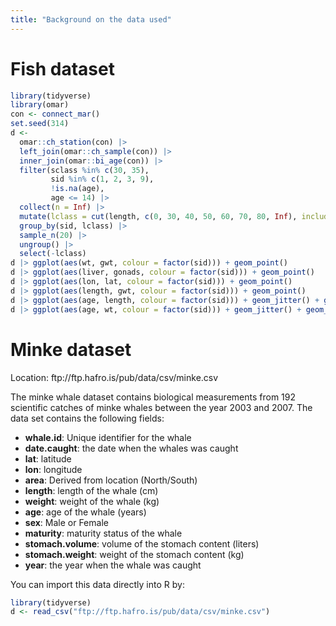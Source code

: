 ```yaml
---
title: "Background on the data used"
---
```


# Fish dataset

```r
library(tidyverse)
library(omar)
con <- connect_mar()
set.seed(314)
d <- 
  omar::ch_station(con) |> 
  left_join(omar::ch_sample(con)) |> 
  inner_join(omar::bi_age(con)) |> 
  filter(sclass %in% c(30, 35),
         sid %in% c(1, 2, 3, 9),
         !is.na(age),
         age <= 14) |> 
  collect(n = Inf) |> 
  mutate(lclass = cut(length, c(0, 30, 40, 50, 60, 70, 80, Inf), include.lowest = TRUE)) |> 
  group_by(sid, lclass) |> 
  sample_n(20) |> 
  ungroup() |> 
  select(-lclass)
d |> ggplot(aes(wt, gwt, colour = factor(sid))) + geom_point()
d |> ggplot(aes(liver, gonads, colour = factor(sid))) + geom_point()
d |> ggplot(aes(lon, lat, colour = factor(sid))) + geom_point()
d |> ggplot(aes(length, gwt, colour = factor(sid))) + geom_point()
d |> ggplot(aes(age, length, colour = factor(sid))) + geom_jitter() + geom_smooth()
d |> ggplot(aes(age, wt, colour = factor(sid))) + geom_jitter() + geom_smooth()

```


# Minke dataset

Location: ftp://ftp.hafro.is/pub/data/csv/minke.csv

The minke whale dataset contains biological measurements from 192 scientific catches of minke whales between the year 2003 and 2007. The data set contains the following fields:

-   **whale.id**: Unique identifier for the whale
-   **date.caught**: the date when the whales was caught
-   **lat**: latitude
-   **lon**: longitude
-   **area**: Derived from location (North/South)
-   **length**: length of the whale (cm)
-   **weight**: weight of the whale (kg)
-   **age**: age of the whale (years)
-   **sex**: Male or Female
-   **maturity**: maturity status of the whale
-   **stomach.volume**: volume of the stomach content (liters)
-   **stomach.weight**: weight of the stomach content (kg)
-   **year**: the year when the whale was caught

You can import this data directly into R by:

```r
library(tidyverse)
d <- read_csv("ftp://ftp.hafro.is/pub/data/csv/minke.csv")
```


